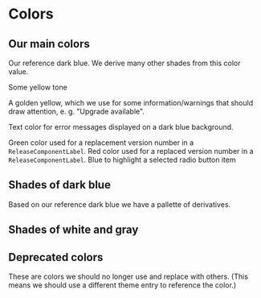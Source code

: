 
<Meta title='Display/Colors' />

# Colors

## Our main colors

<Preview>
  <Story name="Main">
    <ColorSample color={theme.colors.darkBlue} title='colors.darkBlue'>
      <p>Our reference dark blue. We derive many other shades from this color value.</p>
    </ColorSample>
    <ColorSample color={theme.colors.yellow1} title='colors.yellow1'>
      <p>Some yellow tone</p>
    </ColorSample>
    <ColorSample color={theme.colors.gold} title='colors.gold'>
      <p>A golden yellow, which we use for some information/warnings that should draw attention, e. g. "Upgrade available".</p>
    </ColorSample>
    <ColorSample color={theme.colors.error} title='colors.error'>
      <p>Text color for error messages displayed on a dark blue background.</p>
    </ColorSample>
    <ColorSample color={theme.colors.greenNew} title='colors.greenNew'>
      Green color used for a replacement version number in a <code>ReleaseComponentLabel</code>.
    </ColorSample>
    <ColorSample color={theme.colors.redOld} title='colors.redOld'>
      Red color used for a replaced version number in a <code>ReleaseComponentLabel</code>.
    </ColorSample>
    <ColorSample color={theme.global.colors['input-highlight']} title='theme.global.colors["input-highlight"]'>
      Blue to highlight a selected radio button item
    </ColorSample>
  </Story>
</Preview>

## Shades of dark blue

Based on our reference dark blue we have a pallette of derivatives.

<Preview>
  <Story name="DarkBlueShades">
    <Box pad="medium">
      <ColorSample color={theme.colors.darkBlueLighter9} title='colors.darkBlueLighter9' contrastingColor='black'></ColorSample>
      <ColorSample color={theme.colors.darkBlueLighter8} title='colors.darkBlueLighter8' contrastingColor='black'></ColorSample>
      <ColorSample color={theme.colors.darkBlueLighter7} title='colors.darkBlueLighter7' contrastingColor='black'></ColorSample>
      <ColorSample color={theme.colors.darkBlueLighter6} title='colors.darkBlueLighter6' contrastingColor='black'></ColorSample>
      <ColorSample color={theme.colors.darkBlueLighter5} title='colors.darkBlueLighter5'></ColorSample>
      <ColorSample color={theme.colors.darkBlueLighter4} title='colors.darkBlueLighter4'></ColorSample>
      <ColorSample color={theme.colors.darkBlueLighter3} title='colors.darkBlueLighter3'></ColorSample>
      <ColorSample color={theme.colors.darkBlueLighter2} title='colors.darkBlueLighter2'></ColorSample>
      <ColorSample color={theme.colors.darkBlueLighter1} title='colors.darkBlueLighter1'></ColorSample>
    </Box>
    <Box pad="medium">
      <ColorSample color={theme.colors.darkBlue} title='colors.darkBlue'></ColorSample>
    </Box>
    <Box pad="medium">
      <ColorSample color={theme.colors.darkBlueDarker1} title='colors.darkBlueDarker1'></ColorSample>
      <ColorSample color={theme.colors.darkBlueDarker2} title='colors.darkBlueDarker2'></ColorSample>
      <ColorSample color={theme.colors.darkBlueDarker3} title='colors.darkBlueDarker3'></ColorSample>
      <ColorSample color={theme.colors.darkBlueDarker4} title='colors.darkBlueDarker4'></ColorSample>
      <ColorSample color={theme.colors.darkBlueDarker5} title='colors.darkBlueDarker5'></ColorSample>
      <ColorSample color={theme.colors.darkBlueDarker6} title='colors.darkBlueDarker6'></ColorSample>
      <ColorSample color={theme.colors.darkBlueDarker7} title='colors.darkBlueDarker7'></ColorSample>
      <ColorSample color={theme.colors.darkBlueDarker8} title='colors.darkBlueDarker8'></ColorSample>
      <ColorSample color={theme.colors.darkBlueDarker9} title='colors.darkBlueDarker9'></ColorSample>
    </Box>
  </Story>
</Preview>

## Shades of white and gray

<Preview>
  <Story name="WhitesGrays">
    <ColorSample color={theme.colors.white1} title='colors.white1' contrastingColor='black'></ColorSample>
    <ColorSample color={theme.colors.white2} title='colors.white2' contrastingColor='black'></ColorSample>
    <ColorSample color={theme.colors.white3} title='colors.white3' contrastingColor='black'></ColorSample>
    <ColorSample color={theme.colors.white4} title='colors.white4' contrastingColor='black'></ColorSample>
    <ColorSample color={theme.colors.white5} title='colors.white5' contrastingColor='black'></ColorSample>
    <ColorSample color={theme.colors.gray} title='colors.gray' contrastingColor='black'></ColorSample>
  </Story>
</Preview>

## Deprecated colors

These are colors we should no longer use and replace with others.
(This means we should use a different theme entry to reference the color.)

<Preview>
  <Story name="Deprecated">
    <ColorSample color={theme.colors.foreground} title='colors.foreground'></ColorSample>
    <ColorSample color={theme.colors.loadingForeground} title='colors.loadingForeground'></ColorSample>
    <ColorSample color={theme.colors.dropdownBackground} title='colors.dropdownBackground'></ColorSample>
    <ColorSample color={theme.colors.shade1} title='colors.shade1'></ColorSample>
    <ColorSample color={theme.colors.shade2} title='colors.shade2'></ColorSample>
    <ColorSample color={theme.colors.shade3} title='colors.shade3'></ColorSample>
    <ColorSample color={theme.colors.shade4} title='colors.shade4'></ColorSample>
    <ColorSample color={theme.colors.shade5} title='colors.shade5'></ColorSample>
    <ColorSample color={theme.colors.shade6} title='colors.shade6'></ColorSample>
    <ColorSample color={theme.colors.shade7} title='colors.shade7'></ColorSample>
    <ColorSample color={theme.colors.shade8} title='colors.shade8'></ColorSample>
    <ColorSample color={theme.colors.shade9} title='colors.shade9'></ColorSample>
    <ColorSample color={theme.colors.shade10} title='colors.shade10'></ColorSample>
  </Story>
</Preview>
